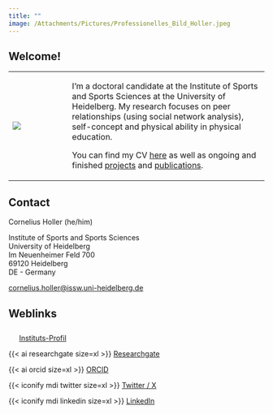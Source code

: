 ```yaml
---
title: ""
image: /Attachments/Pictures/Professionelles_Bild_Holler.jpeg
---
```


## Welcome!

+--------------------------------------------------------------------------+----------------------------------------------------------------------------------------------------------------------------------------------------------------------------------------------------------------------------------------------+
| ![](Attachments/Pictures/Muenster_Poster_Holler.jpg){fig-align="center"} | I'm a doctoral candidate at the Institute of Sports and Sports Sciences at the University of Heidelberg. My research focuses on peer relationships (using social network analysis), self-concept and physical ability in physical education. |
|                                                                          |                                                                                                                                                                                                                                              |
|                                                                          | You can find my CV [here](CV.qmd) as well as ongoing and finished [projects](projects.qmd) and [publications](publications.qmd).                                                                                                             |
+--------------------------------------------------------------------------+----------------------------------------------------------------------------------------------------------------------------------------------------------------------------------------------------------------------------------------------+

## Contact

Cornelius Holler (he/him)

Institute of Sports and Sports Sciences\
University of Heidelberg\
Im Neuenheimer Feld 700\
69120 Heidelberg\
DE - Germany

[cornelius.holler\@issw.uni-heidelberg.de](mailto:cornelius.holler@issw.uni-heidelberg.de)

## Weblinks

![](Attachments/Pictures/ISSW_logo.png){width="17" height="24"} [Instituts-Profil](https://www.issw.uni-heidelberg.de/personal/homepage/holler_c.html){target="_blank"}

{{< ai researchgate size=xl >}} [Researchgate](https://www.researchgate.net/profile/Cornelius_Holler){target="_blank"}

{{< ai orcid size=xl >}} [ORCID](https://orcid.org/0009-0008-6599-8971){target="_blank"}

{{< iconify mdi twitter size=xl >}} [Twitter / X](https://twitter.com/CorneliusHoller){target="_blank"}

{{< iconify mdi linkedin size=xl >}} [LinkedIn](https://www.linkedin.com/in/cornelius-holler/){target="_blank"}
